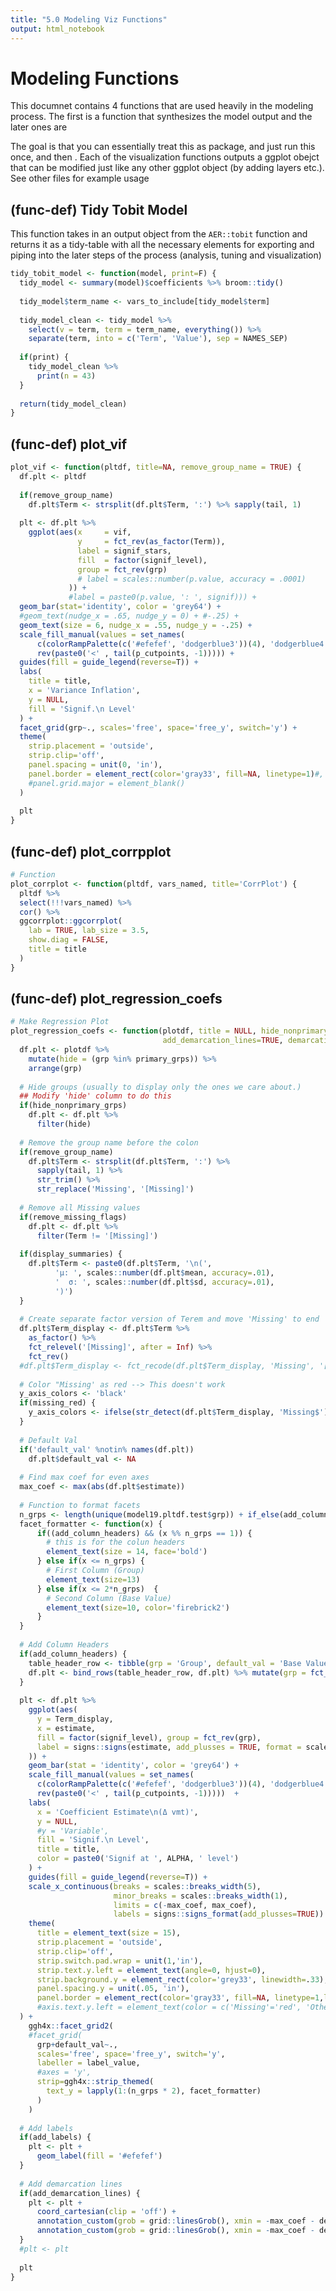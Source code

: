 ```yaml
---
title: "5.0 Modeling Viz Functions"
output: html_notebook
---
```


# Modeling Functions

This documnet contains 4 functions that are used heavily in the modeling process. The first is a function that synthesizes the model output and the later ones are

The goal is that you can essentially treat this as package, and just run this once, and then . Each of the visualization functions outputs a ggplot obejct that can be modified just like any other ggplot object (by adding layers etc.). See other files for example usage

## (func-def) Tidy Tobit Model
This function takes in an output object from the `AER::tobit` function and returns it as a tidy-table with all the necessary elements for exporting and piping into the later steps of the process (analysis, tuning and visualization)

```r
tidy_tobit_model <- function(model, print=F) {
  tidy_model <- summary(model)$coefficients %>% broom::tidy()
  
  tidy_model$term_name <- vars_to_include[tidy_model$term]
  
  tidy_model_clean <- tidy_model %>% 
    select(v = term, term = term_name, everything()) %>%
    separate(term, into = c('Term', 'Value'), sep = NAMES_SEP)
  
  if(print) {
    tidy_model_clean %>%
      print(n = 43)
  }
  
  return(tidy_model_clean)
}
```


## (func-def) plot_vif 
```r
plot_vif <- function(pltdf, title=NA, remove_group_name = TRUE) {
  df.plt <- pltdf
  
  if(remove_group_name) 
    df.plt$Term <- strsplit(df.plt$Term, ':') %>% sapply(tail, 1)
      
  plt <- df.plt %>%
    ggplot(aes(x     = vif, 
               y     = fct_rev(as_factor(Term)), 
               label = signif_stars,
               fill  = factor(signif_level),
               group = fct_rev(grp)
               # label = scales::number(p.value, accuracy = .0001)
             )) + 
             #label = paste0(p.value, ': ', signif))) +
  geom_bar(stat='identity', color = 'grey64') +
  #geom_text(nudge_x = .65, nudge_y = 0) + #-.25) + 
  geom_text(size = 6, nudge_x = .55, nudge_y = -.25) + 
  scale_fill_manual(values = set_names(
      c(colorRampPalette(c('#efefef', 'dodgerblue3'))(4), 'dodgerblue4'), 
      rev(paste0('<' , tail(p_cutpoints, -1))))) + 
  guides(fill = guide_legend(reverse=T)) + 
  labs(
    title = title,
    x = 'Variance Inflation',
    y = NULL,
    fill = 'Signif.\n Level'
  ) + 
  facet_grid(grp~., scales='free', space='free_y', switch='y') + 
  theme(
    strip.placement = 'outside',
    strip.clip='off',
    panel.spacing = unit(0, 'in'), 
    panel.border = element_rect(color='gray33', fill=NA, linetype=1)#,
    #panel.grid.major = element_blank()
  )
  
  plt
}
```

## (func-def) plot_corrpplot
```r
# Function
plot_corrplot <- function(pltdf, vars_named, title='CorrPlot') {
  pltdf %>%
  select(!!!vars_named) %>%
  cor() %>%
  ggcorrplot::ggcorrplot(
    lab = TRUE, lab_size = 3.5,
    show.diag = FALSE,
    title = title
  )
}
```

## (func-def) plot_regression_coefs
```r
# Make Regression Plot
plot_regression_coefs <- function(plotdf, title = NULL, hide_nonprimary_grps = FALSE, primary_grps = c('Built-Env.'), remove_missing_flags=FALSE, display_summaries=FALSE, remove_group_name=TRUE, add_labels=FALSE, missing_red=TRUE, add_column_headers=TRUE,
                                  add_demarcation_lines=TRUE, demarcation_offset=13) {
  df.plt <- plotdf %>%
    mutate(hide = (grp %in% primary_grps)) %>%
    arrange(grp)
  
  # Hide groups (usually to display only the ones we care about.)
  ## Modify 'hide' column to do this
  if(hide_nonprimary_grps)
    df.plt <- df.plt %>% 
      filter(hide)
  
  # Remove the group name before the colon
  if(remove_group_name) 
    df.plt$Term <- strsplit(df.plt$Term, ':') %>% 
      sapply(tail, 1) %>% 
      str_trim() %>%
      str_replace('Missing', '[Missing]')
  
  # Remove all Missing values
  if(remove_missing_flags)
    df.plt <- df.plt %>%
      filter(Term != '[Missing]')
  
  if(display_summaries) {
    df.plt$Term <- paste0(df.plt$Term, '\n(',
          'µ: ', scales::number(df.plt$mean, accuracy=.01), 
          '  σ: ', scales::number(df.plt$sd, accuracy=.01),
          ')')
  }
  
  # Create separate factor version of Terem and move 'Missing' to end
  df.plt$Term_display <- df.plt$Term %>% 
    as_factor() %>% 
    fct_relevel('[Missing]', after = Inf) %>% 
    fct_rev()
  #df.plt$Term_display <- fct_recode(df.plt$Term_display, 'Missing', '[Missing]')
  
  # Color "Missing' as red --> This doesn't work
  y_axis_colors <- 'black'
  if(missing_red) {
    y_axis_colors <- ifelse(str_detect(df.plt$Term_display, 'Missing$'), 'firebrick3', 'black')
  }
  
  # Default Val
  if('default_val' %notin% names(df.plt))
    df.plt$default_val <- NA
  
  # Find max coef for even axes
  max_coef <- max(abs(df.plt$estimate))
  
  # Function to format facets
  n_grps <- length(unique(model19.pltdf.test$grp)) + if_else(add_column_headers, 1, 0)
  facet_formatter <- function(x) {
      if((add_column_headers) && (x %% n_grps == 1)) {
        # this is for the colun headers
        element_text(size = 14, face='bold')
      } else if(x <= n_grps) {
        # First Column (Group)
        element_text(size=13) 
      } else if(x <= 2*n_grps)  {
        # Second Column (Base Value) 
        element_text(size=10, color='firebrick2')
      }
  }
  
  # Add Column Headers
  if(add_column_headers) {
    table_header_row <- tibble(grp = 'Group', default_val = 'Base Value', Term = NA, estimate = 0, signif_stars = noquote(''), signif_level = noquote('<1)'))
    df.plt <- bind_rows(table_header_row, df.plt) %>% mutate(grp = fct_inorder(grp))
  }
  
  plt <- df.plt %>%
    ggplot(aes(
      y = Term_display, 
      x = estimate, 
      fill = factor(signif_level), group = fct_rev(grp),
      label = signs::signs(estimate, add_plusses = TRUE, format = scales::number_format(accuracy=.001))
    )) + 
    geom_bar(stat = 'identity', color = 'grey64') + 
    scale_fill_manual(values = set_names(
      c(colorRampPalette(c('#efefef', 'dodgerblue3'))(4), 'dodgerblue4'), 
      rev(paste0('<' , tail(p_cutpoints, -1)))))  + 
    labs(
      x = 'Coefficient Estimate\n(Δ vmt)',
      y = NULL,
      #y = 'Variable',
      fill = 'Signif.\n Level',
      title = title,
      color = paste0('Signif at ', ALPHA, ' level')
    ) + 
    guides(fill = guide_legend(reverse=T)) + 
    scale_x_continuous(breaks = scales::breaks_width(5), 
                       minor_breaks = scales::breaks_width(1), 
                       limits = c(-max_coef, max_coef),
                       labels = signs::signs_format(add_plusses=TRUE)) + 
    theme(
      title = element_text(size = 15),
      strip.placement = 'outside',
      strip.clip='off',
      strip.switch.pad.wrap = unit(1,'in'),
      strip.text.y.left = element_text(angle=0, hjust=0),
      strip.background.y = element_rect(color='grey33', linewidth=.33),
      panel.spacing.y = unit(.05, 'in'), 
      panel.border = element_rect(color='gray33', fill=NA, linetype=1,linewidth = unit(.5, 'in')),
      #axis.text.y.left = element_text(color = c('Missing'='red', 'Other'='black'))
  ) +
    ggh4x::facet_grid2(
    #facet_grid(
      grp+default_val~., 
      scales='free', space='free_y', switch='y', 
      labeller = label_value, 
      #axes = 'y', 
      strip=ggh4x::strip_themed(
        text_y = lapply(1:(n_grps * 2), facet_formatter)
      )
    )
  
  # Add labels
  if(add_labels) {
    plt <- plt + 
      geom_label(fill = '#efefef')
  }
    
  # Add demarcation lines
  if(add_demarcation_lines) {
    plt <- plt + 
      coord_cartesian(clip = 'off') + 
      annotation_custom(grob = grid::linesGrob(), xmin = -max_coef - demarcation_offset, xmax = -max_coef + 5, ymin = .4, ymax = .4) + 
      annotation_custom(grob = grid::linesGrob(), xmin = -max_coef - demarcation_offset, xmax = max_coef, ymin = .055, ymax = .055)
  }
  #plt <- plt
    
  plt
}
```